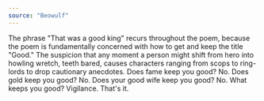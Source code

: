 ```yaml
---
source: "Beowulf"
---
```


The phrase "That was a good king" recurs throughout the poem, because the poem is fundamentally concerned with how to get and keep the title "Good." The suspicion that any moment a person might shift from hero into howling wretch, teeth bared, causes characters ranging from scops to ring-lords to drop cautionary anecdotes. Does fame keep you good? No. Does gold keep you good? No. Does your good wife keep you good? No. What keeps you good? Vigilance. That's it. 
